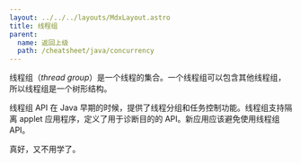 ```yaml
---
layout: ../../../layouts/MdxLayout.astro
title: 线程组
parent:
  name: 返回上级
  path: /cheatsheet/java/concurrency
---
```


线程组（_thread group_）是一个线程的集合。一个线程组可以包含其他线程组，所以线程组是一个树形结构。

线程组 API 在 Java 早期的时候，提供了线程分组和任务控制功能。线程组支持隔离 applet 应用程序，定义了用于诊断目的的 API。新应用应该避免使用线程组 API。

真好，又不用学了。